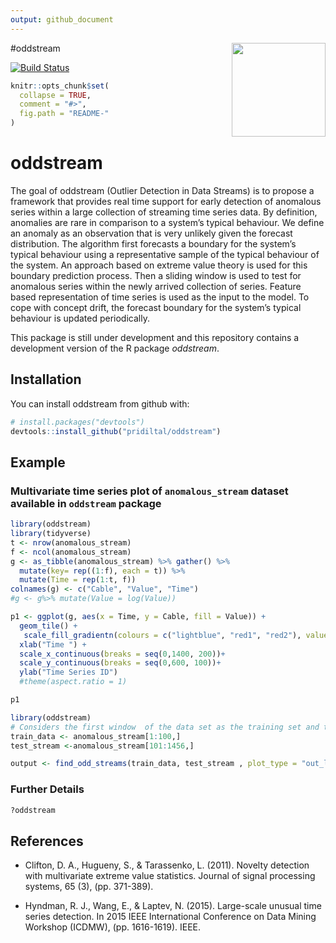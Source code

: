 ```yaml
---
output: github_document
---
```


#oddstream <img src="logo.png" align="right" height="150" />

[![Build Status](https://travis-ci.org/pridiltal/oddstream.svg?branch=master)](https://travis-ci.org/pridiltal/oddstream)


<!-- README.md is generated from README.Rmd. Please edit that file -->

```r
knitr::opts_chunk$set(
  collapse = TRUE,
  comment = "#>",
  fig.path = "README-"
)
```

# oddstream

The goal of oddstream (Outlier Detection in Data Streams) is to propose a framework that provides real time support for early detection of anomalous series within a large collection of streaming time series data. By definition, anomalies are rare in comparison to a system's typical behaviour. We define an anomaly as an observation that  is very unlikely given the forecast distribution. The algorithm first forecasts a boundary for the system's typical behaviour using a representative sample of the typical behaviour of the system. An  approach based on extreme value theory is used for this boundary prediction process. Then a sliding window is used to test for anomalous series within the newly arrived collection of series. Feature based representation of time series is used as the input to the model. To cope with concept drift, the forecast boundary for the system's typical behaviour is updated periodically.

This package is still under development and this repository contains a development version of the R package *oddstream*.

## Installation

You can install oddstream from github with:

```r
# install.packages("devtools")
devtools::install_github("pridiltal/oddstream")
```

## Example

### Multivariate time series plot of `anomalous_stream` dataset  available in `oddstream` package 

```r
library(oddstream)
library(tidyverse)
t <- nrow(anomalous_stream)
f <- ncol(anomalous_stream)
g <- as_tibble(anomalous_stream) %>% gather() %>%
  mutate(key= rep((1:f), each = t)) %>%
  mutate(Time = rep(1:t, f))
colnames(g) <- c("Cable", "Value", "Time")
#g <- g%>% mutate(Value = log(Value))

p1 <- ggplot(g, aes(x = Time, y = Cable, fill = Value)) + 
  geom_tile() +
   scale_fill_gradientn(colours = c("lightblue", "red1", "red2"), values = c(0,.1,max(anomalous_stream)))+
  xlab("Time ") + 
  scale_x_continuous(breaks = seq(0,1400, 200))+
  scale_y_continuous(breaks = seq(0,600, 100))+
  ylab("Time Series ID") 
  #theme(aspect.ratio = 1)

p1
```

```r
library(oddstream)
# Considers the first window  of the data set as the training set and the remaining as the test stream
train_data <- anomalous_stream[1:100,]
test_stream <-anomalous_stream[101:1456,]

output <- find_odd_streams(train_data, test_stream , plot_type = "out_location_plot", trials = 100)
```

### Further Details
```r
?oddstream
```

## References

- Clifton, D. A., Hugueny, S., & Tarassenko, L. (2011). Novelty detection with multivariate extreme value statistics. Journal of signal processing systems, 65 (3), (pp. 371-389).

- Hyndman, R. J., Wang, E., & Laptev, N. (2015). Large-scale unusual time series detection. In 2015 IEEE International Conference on Data Mining Workshop (ICDMW), (pp. 1616-1619). IEEE.
